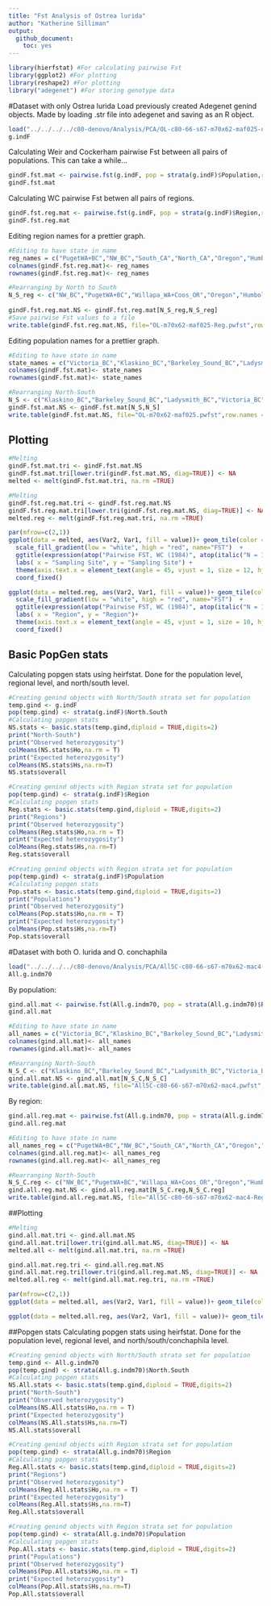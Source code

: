 ```yaml
---
title: "Fst Analysis of Ostrea lurida"
author: "Katherine Silliman"
output:
  github_document:
    toc: yes
---
```


```r
library(hierfstat) #For calculating pairwise Fst
library(ggplot2) #For plotting
library(reshape2) #For plotting
library("adegenet") #For storing genotype data
```

#Dataset with only Ostrea lurida
Load previously created Adegenet genind objects. Made by loading .str file into adegenet and saving as an R object.
```r
load("../../../../c80-denovo/Analysis/PCA/OL-c80-66-s67-m70x62-maf025-u.adegenet")
g.indF
```

Calculating Weir and Cockerham pairwise Fst between all pairs of populations. This can take a while...
```r
gindF.fst.mat <- pairwise.fst(g.indF, pop = strata(g.indF)$Population,res.type = "matrix")
gindF.fst.mat
```
Calculating WC pairwise Fst betwen all pairs of regions.
```r
gindF.fst.reg.mat <- pairwise.fst(g.indF, pop = strata(g.indF)$Region,res.type = "matrix")
gindF.fst.reg.mat
```
Editing region names for a prettier graph.
```r
#Editing to have state in name
reg_names = c("PugetWA+BC","NW_BC","South_CA","North_CA","Oregon","Humboldt_CA","Willapa_WA+Coos_OR")
colnames(gindF.fst.reg.mat)<- reg_names
rownames(gindF.fst.reg.mat)<- reg_names

#Rearranging by North to South
N_S_reg <- c("NW_BC","PugetWA+BC","Willapa_WA+Coos_OR","Oregon","Humboldt_CA","North_CA","South_CA")
             
gindF.fst.reg.mat.NS <- gindF.fst.reg.mat[N_S_reg,N_S_reg]
#Save pairwise Fst values to a file
write.table(gindF.fst.reg.mat.NS, file="OL-m70x62-maf025-Reg.pwfst",row.names = T,col.names = T)
```
Editing population names for a prettier graph.
```r
#Editing to have state in name
state_names = c("Victoria_BC","Klaskino_BC","Barkeley_Sound_BC","Ladysmith_BC","San_Diego_CA","San_Francisco_CA","Netarts_OR","Tomales_CA","Elkhorn_Slough_CA","Humboldt_CA","Mugu_Lagoon_CA","Coos_OR","Yaquina_OR","Hood_Canal_WA","Liberty_WA","Discovery_WA","North_WA","Willapa_WA")
colnames(gindF.fst.mat)<- state_names
rownames(gindF.fst.mat)<- state_names

#Rearranging North-South
N_S <- c("Klaskino_BC","Barkeley_Sound_BC","Ladysmith_BC","Victoria_BC","Discovery_WA","Liberty_WA","Hood_Canal_WA","North_WA","Willapa_WA","Netarts_OR","Yaquina_OR","Coos_OR", "Humboldt_CA","Tomales_CA","San_Francisco_CA","Elkhorn_Slough_CA","Mugu_Lagoon_CA","San_Diego_CA")
gindF.fst.mat.NS <- gindF.fst.mat[N_S,N_S]
write.table(gindF.fst.mat.NS, file="OL-m70x62-maf025.pwfst",row.names = T,col.names = T)
```
## Plotting
```r
#Melting
gindF.fst.mat.tri <- gindF.fst.mat.NS
gindF.fst.mat.tri[lower.tri(gindF.fst.mat.NS, diag=TRUE)] <- NA
melted <- melt(gindF.fst.mat.tri, na.rm =TRUE)

#Melting
gindF.fst.reg.mat.tri <- gindF.fst.reg.mat.NS
gindF.fst.reg.mat.tri[lower.tri(gindF.fst.reg.mat.NS, diag=TRUE)] <- NA
melted.reg <- melt(gindF.fst.reg.mat.tri, na.rm =TRUE)

par(mfrow=c(2,1))
ggplot(data = melted, aes(Var2, Var1, fill = value))+ geom_tile(color = "white")+ 
  scale_fill_gradient(low = "white", high = "red", name="FST")  +
  ggtitle(expression(atop("Pairwise FST, WC (1984)", atop(italic("N = 137, L = 9,170"), ""))))+
  labs( x = "Sampling Site", y = "Sampling Site") + 
  theme(axis.text.x = element_text(angle = 45, vjust = 1, size = 12, hjust = 1),axis.text.y = element_text(size = 13)) + 
  coord_fixed()

ggplot(data = melted.reg, aes(Var2, Var1, fill = value))+ geom_tile(color = "white")+ 
  scale_fill_gradient(low = "white", high = "red", name="FST")  + 
  ggtitle(expression(atop("Pairwise FST, WC (1984)", atop(italic("N = 137, L = 9,170"), ""))))+ 
  labs( x = "Region", y = "Region")+ 
  theme(axis.text.x = element_text(angle = 45, vjust = 1, size = 10, hjust = 1),axis.text.y = element_text(size = 12)) + 
  coord_fixed()
```

## Basic PopGen stats
Calculating popgen stats using heirfstat. Done for the population level, regional level, and north/south level.
```r
#Creating genind objects with North/South strata set for population
temp.gind <- g.indF
pop(temp.gind) <- strata(g.indF)$North.South
#Calculating popgen stats 
NS.stats <- basic.stats(temp.gind,diploid = TRUE,digits=2)
print("North-South")
print("Observed heterozygosity")
colMeans(NS.stats$Ho,na.rm = T)
print("Expected heterozygosity")
colMeans(NS.stats$Hs,na.rm=T)
NS.stats$overall
```

```r
#Creating genind objects with Region strata set for population
pop(temp.gind) <- strata(g.indF)$Region
#Calculating popgen stats 
Reg.stats <- basic.stats(temp.gind,diploid = TRUE,digits=2)
print("Regions")
print("Observed heterozygosity")
colMeans(Reg.stats$Ho,na.rm = T)
print("Expected heterozygosity")
colMeans(Reg.stats$Hs,na.rm=T)
Reg.stats$overall
```
```r
#Creating genind objects with Region strata set for population
pop(temp.gind) <- strata(g.indF)$Population
#Calculating popgen stats 
Pop.stats <- basic.stats(temp.gind,diploid = TRUE,digits=2)
print("Populations")
print("Observed heterozygosity")
colMeans(Pop.stats$Ho,na.rm = T)
print("Expected heterozygosity")
colMeans(Pop.stats$Hs,na.rm=T)
Pop.stats$overall
```

#Dataset with both O. lurida and O. conchaphila
```r
load("../../../../c80-denovo/Analysis/PCA/All5C-c80-66-s67-m70x62-mac4-u.adegenet")
All.g.indm70
```
By population:
```r
gind.all.mat <- pairwise.fst(All.g.indm70, pop = strata(All.g.indm70)$Population,res.type = "matrix")
gind.all.mat
```
```r
#Editing to have state in name
all_names = c("Victoria_BC","Klaskino_BC","Barkeley_Sound_BC","Ladysmith_BC","San_Diego_CA","San_Francisco_CA","Netarts_OR","Tomales_CA","Elkhorn_Slough_CA","Humboldt_CA","Mugu_Lagoon_CA","Coos_OR","Yaquina_OR","Hood_Canal_WA","Liberty_WA","Discovery_WA","North_WA","Willapa_WA","O.Conchaphila")
colnames(gind.all.mat)<- all_names
rownames(gind.all.mat)<- all_names

#Rearranging North-South
N_S_C <- c("Klaskino_BC","Barkeley_Sound_BC","Ladysmith_BC","Victoria_BC","Discovery_WA","Liberty_WA","Hood_Canal_WA","North_WA","Willapa_WA","Netarts_OR","Yaquina_OR","Coos_OR", "Humboldt_CA","Tomales_CA","San_Francisco_CA","Elkhorn_Slough_CA","Mugu_Lagoon_CA","San_Diego_CA", "O.Conchaphila")
gind.all.mat.NS <- gind.all.mat[N_S_C,N_S_C]
write.table(gind.all.mat.NS, file="All5C-c80-66-s67-m70x62-mac4.pwfst",row.names = T,col.names = T)
```
By region:
```r
gind.all.reg.mat <- pairwise.fst(All.g.indm70, pop = strata(All.g.indm70)$Region,res.type = "matrix")
gind.all.reg.mat
```
```r
#Editing to have state in name
all_names_reg = c("PugetWA+BC","NW_BC","South_CA","North_CA","Oregon","Humboldt_CA","Willapa_WA+Coos_OR","Conchaphila")
colnames(gind.all.reg.mat)<- all_names_reg
rownames(gind.all.reg.mat)<- all_names_reg

#Rearranging North-South
N_S_C.reg <- c("NW_BC","PugetWA+BC","Willapa_WA+Coos_OR","Oregon","Humboldt_CA","North_CA","South_CA","Conchaphila")
gind.all.reg.mat.NS <- gind.all.reg.mat[N_S_C.reg,N_S_C.reg]
write.table(gind.all.reg.mat.NS, file="All5C-c80-66-s67-m70x62-mac4-Reg.pwfst",row.names = T,col.names = T)
```
##Plotting
```r
#Melting
gind.all.mat.tri <- gind.all.mat.NS
gind.all.mat.tri[lower.tri(gind.all.mat.NS, diag=TRUE)] <- NA
melted.all <- melt(gind.all.mat.tri, na.rm =TRUE)

gind.all.mat.reg.tri <- gind.all.reg.mat.NS
gind.all.mat.reg.tri[lower.tri(gind.all.reg.mat.NS, diag=TRUE)] <- NA
melted.all.reg <- melt(gind.all.mat.reg.tri, na.rm =TRUE)

par(mfrow=c(2,1))
ggplot(data = melted.all, aes(Var2, Var1, fill = value))+ geom_tile(color = "white")+ scale_fill_gradient(low = "white", high = "red", name="FST")  + ggtitle(expression(atop("Pairwise FST, WC (1984)", atop(italic("N = 145, L = 9,322"), ""))))+labs( x = "Sampling Site", y = "Sampling Site") + theme(axis.text.x = element_text(angle = 45, vjust = 1, size = 9, hjust = 1),axis.text.y = element_text(size = 10)) + coord_fixed()

ggplot(data = melted.all.reg, aes(Var2, Var1, fill = value))+ geom_tile(color = "white")+ scale_fill_gradient(low = "white", high = "red", name="FST")  + ggtitle(expression(atop("Pairwise FST, WC (1984)", atop(italic("N = 145, L = 9,322"), ""))))+labs( x = "Region", y = "Region") + theme(axis.text.x = element_text(angle = 45, vjust = 1, size = 9, hjust = 1),axis.text.y = element_text(size = 10)) + coord_fixed()
```
##Popgen stats
Calculating popgen stats using heirfstat. Done for the population level, regional level, and north/south/conchaphila level.
```r
#Creating genind objects with North/South strata set for population
temp.gind <- All.g.indm70
pop(temp.gind) <- strata(All.g.indm70)$North.South
#Calculating popgen stats 
NS.All.stats <- basic.stats(temp.gind,diploid = TRUE,digits=2)
print("North-South")
print("Observed heterozygosity")
colMeans(NS.All.stats$Ho,na.rm = T)
print("Expected heterozygosity")
colMeans(NS.All.stats$Hs,na.rm=T)
NS.All.stats$overall
```

```r
#Creating genind objects with Region strata set for population
pop(temp.gind) <- strata(All.g.indm70)$Region
#Calculating popgen stats 
Reg.All.stats <- basic.stats(temp.gind,diploid = TRUE,digits=2)
print("Regions")
print("Observed heterozygosity")
colMeans(Reg.All.stats$Ho,na.rm = T)
print("Expected heterozygosity")
colMeans(Reg.All.stats$Hs,na.rm=T)
Reg.All.stats$overall
```
```r
#Creating genind objects with Region strata set for population
pop(temp.gind) <- strata(All.g.indm70)$Population
#Calculating popgen stats 
Pop.All.stats <- basic.stats(temp.gind,diploid = TRUE,digits=2)
print("Populations")
print("Observed heterozygosity")
colMeans(Pop.All.stats$Ho,na.rm = T)
print("Expected heterozygosity")
colMeans(Pop.All.stats$Hs,na.rm=T)
Pop.All.stats$overall
```
